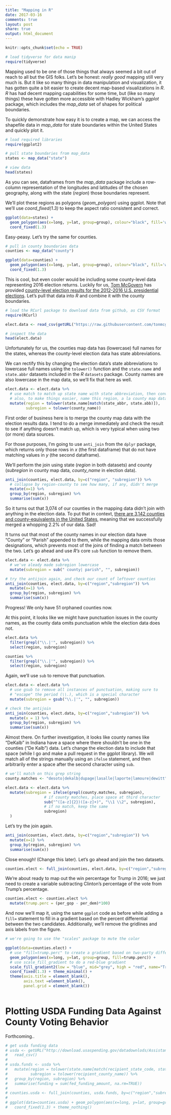 ```yaml
---
title: "Mapping in R"
date: 2017-03-16
comments: true
layout: post
share: true
output: html_document
---
```


```r
knitr::opts_chunk$set(echo = TRUE)
```

```r
# load tidyverse for data manip
require(tidyverse)
```

Mapping used to be one of those things that always seemed a bit out of reach to all but the GIS folks. Let's be honest: *really good* mapping still very much is. But it like so many things in data manipulation and visualization, it has gotten quite a bit easier to create decent map-based visualizations in *R*.
<!--more-->
*R* has had decent mapping capabilities for some time, but (like so many things) these have gotten more accessible with Hadley Wickham's *ggplot* package, which includes the *map_data* set of shapes for political boundaries.

To quickly demonstrate how easy it is to create a map, we can access the shapefile data in *map_data* for state boundaries within the United States and quickly plot it.

```r
# load required libraries
require(ggplot2)

# pull state boundaries from map_data
states <- map_data("state")

# view data
head(states)
```

As you can see, dataframes from the *map_data* package include a row-column representation of the longitudes and latitudes of the chosen geography, along with the state (*region*) those boundaries represent.

We'll plot these regions as polygons (*geom_polygon*) using ggplot. Note that we'll use *coord_fixed(1.3)* to keep the aspect ratio consistent and correct.

```r

ggplot(data=states) + 
  geom_polygon(aes(x=long, y=lat, group=group), colour="black", fill='white', size=.25) +
  coord_fixed(1.3)
```

Easy-peasy. Let's try the same for counties.

```r
# pull in county boundaries data
counties <- map_data("county")

ggplot(data=counties) + 
  geom_polygon(aes(x=long, y=lat, group=group), colour="black", fill='white', size=.25) +
  coord_fixed(1.3)
```
This is cool, but even cooler would be including some county-level data representing 2016 election returns. Luckily for us, [Tom McGovern](https://github.com/tonmcg) has provided [county-level election results for the 2012-2016 U.S. presidential elections](https://github.com/tonmcg/County_Level_Election_Results_12-16). Let's pull that data into *R* and combine it with the county boundaries.

```r
# load the RCurl package to download data from github, as CSV format
require(RCurl)

elect.data <- read_csv(getURL("https://raw.githubusercontent.com/tonmcg/County_Level_Election_Results_12-16/master/2016_US_County_Level_Presidential_Results.csv"))

# inspect the data
head(elect.data)
```
Unfortunately for us, the counties map data has (lowercase) full names for the states, whereas the county-level election data has state abbreviations.

We can rectify this by changing the election data's state abbreviations to lowercase full names using the `tolower()` function and the `state.name` and `state.abbr` datasets included in the *R* `datasets` package. County names are also lowercase in the map data, so we'll fix that here as well.

```r
elect.data <- elect.data %>%
  # use match to match up state name with state abbreviation, then convert to lower
  # also, to make things easier, name this region, a la county map data
  mutate(region = tolower(state.name[match(state_abbr, state.abb)]),
         subregion = tolower(county_name))
```

First order of business here is to merge the county map data with the election results data. I tend to do a merge immediately and check the result to see if anything doesn't match up, which is very typical when using two (or more) data sources.

For those purposes, I'm going to use `anti_join` from the `dplyr` package, which returns only those rows in *x* (the first dataframe) that do not have matching values in *y* (the second dataframe).

We'll perform the join using state (*region* in both datasets) and county (*subregion* in county map data, *county_name* in election data).

```r
anti_join(counties, elect.data, by=c("region", "subregion")) %>%
  # collapse by region-county to see how many, if any, didn't merge
  mutate(x=1) %>%
  group_by(region, subregion) %>%
  summarise(sum(x))
```

So it turns out that 3,074 of our counties in the mapping data didn't join with anything in the election data. To put that in context, [there are 3,142 counties and county-equivalents in the United States](https://en.wikipedia.org/wiki/List_of_counties_by_U.S._state), meaning that we successfully merged a whopping 2.2% of our data. Sad!

It turns out that most of the county names in our election data have "County" or "Parish" appended to them, while the mapping data omits those designations, which prevents most of the joins of finding a match between the two. Let's go ahead and use *R's* core `sub` function to remove them.

```r
elect.data <- elect.data %>%
  # we've aleady made subregion lowercase
  mutate(subregion = sub(" county| parish", "", subregion))

# try the antijoin again, and check our count of leftover counties
anti_join(counties, elect.data, by=c("region","subregion")) %>%
  mutate(x=1) %>%
  group_by(region, subregion) %>%
  summarise(sum(x))
```

Progress! We only have 51 orphaned counties now. 

At this point, it looks like we might have punctuation issues in the county names, as the county data omits punctuation while the election data does not.

```r
elect.data %>%
  filter(grepl("\\.|'", subregion)) %>%
  select(region, subregion)
```

```r
counties %>%
  filter(grepl("\\.|'", subregion)) %>%
  select(region, subregion)
```

Again, we'll use `sub` to remove that punctuation.

```r
elect.data <- elect.data %>%
  # use gsub to remove all instances of punctuation, making sure to
  # "escape" the period (\\.), which is a special character
  mutate(subregion = gsub("\\.|'", "", subregion))

# check the antijoin
anti_join(counties, elect.data, by=c("region","subregion")) %>%
  mutate(x = 1) %>%
  group_by(region, subregion) %>%
  summarise(sum(x))
```

Almost there. On further investigation, it looks like county names like "DeKalb" in Indiana have a space where there shouldn't be one in the counties ("De Kalb") data. Let's change the election data to include that space (while I go and make a pull request in the ggplot library). We will match all of the strings manually using an `ifelse` statement, and then arbitrarily enter a space after the second character using `sub`.

```r
# we'll match on this grep string
county.matches <- "desoto|dekalb|dupage|lasalle|laporte|lamoure|dewitt"

elect.data <- elect.data %>% 
  mutate(subregion = ifelse(grepl(county.matches, subregion),
                 # if county matches, place space at third character
                 sub("^([a-z]{2})([a-z]+)", "\\1 \\2", subregion),
                 # if no match, keep the same
                 subregion)
  )
```

Let's try the join again.

```r
anti_join(counties, elect.data, by=c("region","subregion")) %>%
  mutate(x=1) %>%
  group_by(region, subregion) %>%
  summarise(sum(x))
```

Close enough! (Change this later). Let's go ahead and join the two datasets.

```r
counties.elect <- full_join(counties, elect.data, by=c("region","subregion"))
```

We're about ready to map out the win percentage for Trump in 2016; we just need to create a variable subtracting Clinton's percentage of the vote from Trump's percentage.

```r
counties.elect <- counties.elect %>%
  mutate(trump.perc = (per_gop - per_dem)*100)
```

And now we'll map it, using the same `ggplot` code as before while adding a `fill=` statement to fill in a gradient based on the percent differential between the two candidates. Additionally, we'll remove the gridlines and axis labels from the figure.

```r
# we're going to use the "scales" package to mute the color

ggplot(data=counties.elect) + 
  # use "fill=trump.perc" to create a gradient based on two-party differential
  geom_polygon(aes(x=long, y=lat, group=group, fill=trump.perc)) +
  # use scale_fill_gradient to do a red-blue gradient
  scale_fill_gradient2(low = "blue", mid="grey", high = "red", name="Trump Win %") +
  coord_fixed(1.3) + theme_minimal() +
  theme(axis.title = element_blank(), 
        axis.text =element_blank(),
        panel.grid = element_blank())
        
```
# Plotting USDA Funding Data Against County Voting Behavior

Forthcoming..

```r
# get usda funding data
# usda <- getURL("http://download.usaspending.gov/datadownlods/Assistance/a3bc5309d872/Data_Feed.csv") %>%
#   read_csv()
# 
# usda.funds <- usda %>%
#   mutate(region = tolower(state.name[match(recipient_state_code, state.abb)]),
#          subregion = tolower(recipient_county_name)) %>%
#   group_by(region, subregion) %>%
#   summarise(funding = sum(fed_funding_amount, na.rm=TRUE))
# 
# counties.usda <- full_join(counties, usda.funds, by=c("region","subregion"))
# 
# ggplot(data=counties.usda) + geom_polygon(aes(x=long, y=lat, group=group, fill=funding)) +
#   coord_fixed(1.3) + theme_nothing()
```






